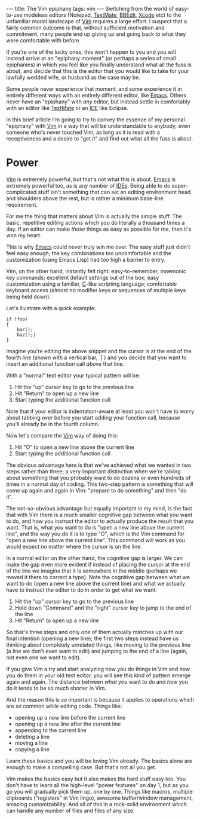 ---
title: The Vim epiphany
tags: vim
---
Switching from the world of easy-to-use modeless editors (Notepad, [[TextMate]], [[BBEdit]], [[Xcode]] etc) to the unfamiliar modal landscape of [[Vim]] requires a large effort. I suspect that a fairly common outcome is that, without sufficient motivation and commitment, many people end up giving up and going back to what they were comfortable with before.

If you're one of the lucky ones, this won't happen to you and you will instead arrive at an "epiphany moment" (or perhaps a series of small epiphanies) in which you feel like you finally understand what all the fuss is about, and decide that this is the editor that you would like to take for your lawfully wedded wife, or husband as the case may be.

Some people never experience that moment, and some experience it in entirely different ways with an entirely different editor, like [[Emacs]]. Others never have an "epiphany" with ''any'' editor, but instead settle in comfortably with an editor like [[TextMate]] or an [[IDE]] like Eclipse.

In this brief article I'm going to try to convey the essence of my personal "epiphany" with [[Vim]] in a way that will be understandable to anybody, even someone who's never touched Vim, as long as it is read with a receptiveness and a desire to "get it" and find out what all the fuss is about.

= Power =

[[Vim]] is extremely powerful, but that's not what this is about. [[Emacs]] is extremely powerful too, as is any number of [[IDEs]]. Being able to do super-complicated stuff isn't something that can set an editing environment head and shoulders above the rest, but is rather a minimum base-line requirement.

For me the thing that matters about Vim is actually the simple stuff. The basic, repetitive editing actions which you do literally a thousand times a day. If an editor can make ''those'' things as easy as possible for me, then it's won my heart.

This is why [[Emacs]] could never truly win me over. The easy stuff just didn't feel easy enough; the key combinations too uncomfortable and the customization (using Emacs Lisp) had too high a barrier to entry.

Vim, on the other hand, instantly felt right: easy-to-remember, mnemonic key commands; excellent default settings out of the box; easy customization using a familiar, [[C]]-like scripting language; comfortable keyboard access (almost no modifier keys or sequences of multiple keys being held down).

Let's illustrate with a quick example:

<pre lang="c">if (foo)
{
    bar();
    baz();|
}</pre>

Imagine you're editing the above snippet and the cursor is at the end of the fourth line (shown with a vertical bar, `|`) and you decide that you want to insert an additional function call ''above'' that line.

With a "normal" text editor your typical pattern will be:

# Hit the "up" cursor key to go to the previous line
# Hit "Return" to open up a new line
# Start typing the additional function call

Note that if your editor is indentation-aware at least you won't have to worry about tabbing over before you start adding your function call, because you'll already be in the fourth column.

Now let's compare the [[Vim]] way of doing this:

# Hit "O" to open a new line above the current line
# Start typing the additional function call

The obvious advantage here is that we've achieved what we wanted in two steps rather than three; a very important distinction when we're talking about something that you probably want to do dozens or even hundreds of times in a normal day of coding. This two-step pattern is something that will come up again and again in Vim: "prepare to do something" and then "do it".

The not-so-obvious advantage but equally important in my mind, is the fact that with Vim there is a much smaller cognitive gap between what you want to do, and how you instruct the editor to actually produce the result that you want. That is, what you want to do is "open a new line above the current line", and the way you do it is to type "O", which is the Vim command for "open a new line above the current line". This command will work as you would expect no matter where the cursor is on the line.

In a normal editor on the other hand, the cognitive gap is larger. We can make the gap even more evident if instead of placing the cursor at the end of the line we imagine that it is somewhere in the middle (perhaps we moved it there to correct a typo). Note the cognitive gap between what we want to do (open a new line above the current line) and what we actually have to instruct the editor to do in order to get what we want:

# Hit the "up" cursor key to go to the previous line
# Hold down "Command" and the "right" cursor key to jump to the end of the line
# Hit "Return" to open up a new line

So that's three steps and only ''one'' of them actually matches up with our final intention (opening a new line); the first two steps instead have us thinking about completely unrelated things, like moving to the previous line (a line we don't even want to edit) and jumping to the end of a line (again, not even one we want to edit).

If you give Vim a try and start analyzing how you do things in Vim and how you do them in your old text editor, you will see this kind of pattern emerge again and again. The distance between ''what'' you want to do and ''how'' you do it tends to be so much shorter in Vim.

And the reason this is ''so'' important is because it applies to operations which are ''so'' common while editing code. Things like:

* opening up a new line before the current line
* opening up a new line after the current line
* appending to the current line
* deleting a line
* moving a line
* copying a line

Learn these basics and you will be loving Vim already. The basics alone are enough to make a compelling case. But that's not all you get. 

Vim makes the basics easy but it also makes the hard stuff easy too. You don't have to learn all the high-level "power features" on day 1, but as you go you will gradually pick them up, one by one. Things like macros, multiple clipboards ("registers" in Vim lingo), awesome buffer/window management, amazing customizability. And all of this in a rock-solid environment which can handle any number of files and files of any size.
